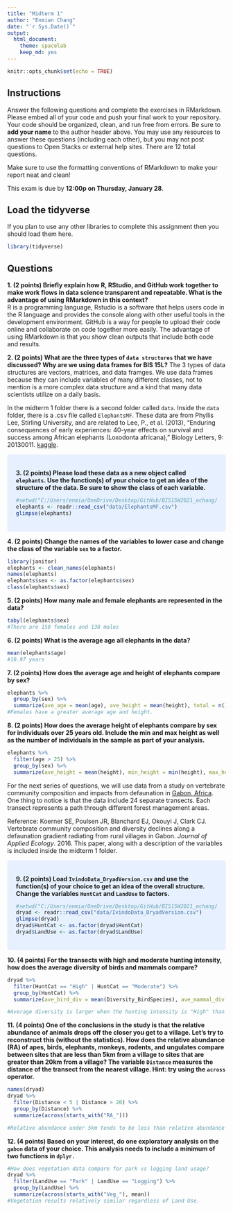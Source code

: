 ```yaml
---
title: "Midterm 1"
author: "Enmian Chang"
date: "`r Sys.Date()`"
output:
  html_document: 
    theme: spacelab
    keep_md: yes
---
```


```r
knitr::opts_chunk$set(echo = TRUE)
```

## Instructions
Answer the following questions and complete the exercises in RMarkdown. Please embed all of your code and push your final work to your repository. Your code should be organized, clean, and run free from errors. Be sure to **add your name** to the author header above. You may use any resources to answer these questions (including each other), but you may not post questions to Open Stacks or external help sites. There are 12 total questions.  

Make sure to use the formatting conventions of RMarkdown to make your report neat and clean!  

This exam is due by **12:00p on Thursday, January 28**.  

## Load the tidyverse
If you plan to use any other libraries to complete this assignment then you should load them here.
```r
library(tidyverse)
```

## Questions
**1. (2 points) Briefly explain how R, RStudio, and GitHub work together to make work flows in data science transparent and repeatable. What is the advantage of using RMarkdown in this context?**  
R is a programming language, Rstudio is a software that helps users code in the R language and provides the console along with other useful tools in the development environment. GitHub is a way for people to upload their code online and collaborate on code together more easily. The advantage of using RMarkdown is that you show clean outputs that include both code and results.

**2. (2 points) What are the three types of `data structures` that we have discussed? Why are we using data frames for BIS 15L?**
The 3 types of data structures are vectors, matrices, and data framges. We use data frames because they can include variables of many different classes, not to mention is a more complex data structure and a kind that many data scientists utilize on a daily basis. 


In the midterm 1 folder there is a second folder called `data`. Inside the `data` folder, there is a .csv file called `ElephantsMF`. These data are from Phyllis Lee, Stirling University, and are related to Lee, P., et al. (2013), "Enduring consequences of early experiences: 40-year effects on survival and success among African elephants (Loxodonta africana)," Biology Letters, 9: 20130011. [kaggle](https://www.kaggle.com/mostafaelseidy/elephantsmf).  

<style>
div.blue { background-color:#e6f0ff; border-radius: 5px; padding: 20px;}
</style>
<div class = "blue">

**3. (2 points) Please load these data as a new object called `elephants`. Use the function(s) of your choice to get an idea of the structure of the data. Be sure to show the class of each variable.**
```r
#setwd("C:/Users/enmia/OneDrive/Desktop/GitHub/BIS15W2021_echang/midterm 1/data") #This path doesn't work for other people.
elephants <- readr::read_csv("data/ElephantsMF.csv")
glimpse(elephants)
```
</div>


**4. (2 points) Change the names of the variables to lower case and change the class of the variable `sex` to a factor.**
```r
library(janitor)
elephants <- clean_names(elephants)
names(elephants)
elephants$sex <- as.factor(elephants$sex)
class(elephants$sex)
```


**5. (2 points) How many male and female elephants are represented in the data?**
```r
tabyl(elephants$sex)
#There are 150 females and 138 males
```

**6. (2 points) What is the average age all elephants in the data?**
```r
mean(elephants$age)
#10.97 years
```

**7. (2 points) How does the average age and height of elephants compare by sex?**
```r
elephants %>%
  group_by(sex) %>%
  summarize(ave_age = mean(age), ave_height = mean(height), total = n())
#Females have a greater average age and height.
```

**8. (2 points) How does the average height of elephants compare by sex for individuals over 25 years old. Include the min and max height as well as the number of individuals in the sample as part of your analysis.**
```r
elephants %>%
  filter(age > 25) %>%
  group_by(sex) %>%
  summarize(ave_height = mean(height), min_height = min(height), max_height = max(height), total = n())
```

For the next series of questions, we will use data from a study on vertebrate community composition and impacts from defaunation in [Gabon, Africa](https://en.wikipedia.org/wiki/Gabon). One thing to notice is that the data include 24 separate transects. Each transect represents a path through different forest management areas.  

Reference: Koerner SE, Poulsen JR, Blanchard EJ, Okouyi J, Clark CJ. Vertebrate community composition and diversity declines along a defaunation gradient radiating from rural villages in Gabon. _Journal of Applied Ecology_. 2016. This paper, along with a description of the variables is included inside the midterm 1 folder.  

<style>
div.blue { background-color:#e6f0ff; border-radius: 5px; padding: 20px;}
</style>
<div class = "blue">

**9. (2 points) Load `IvindoData_DryadVersion.csv` and use the function(s) of your choice to get an idea of the overall structure. Change the variables `HuntCat` and `LandUse` to factors.**
```r
#setwd("C:/Users/enmia/OneDrive/Desktop/GitHub/BIS15W2021_echang/midterm 1/data")
dryad <- readr::read_csv("data/IvindoData_DryadVersion.csv")
glimpse(dryad)
dryad$HuntCat <- as.factor(dryad$HuntCat)
dryad$LandUse <- as.factor(dryad$LandUse)
```
</div>

**10. (4 points) For the transects with high and moderate hunting intensity, how does the average diversity of birds and mammals compare?**
```r
dryad %>%
  filter(HuntCat == "High" | HuntCat == "Moderate") %>%
  group_by(HuntCat) %>%
  summarize(ave_bird_div = mean(Diversity_BirdSpecies), ave_mammal_div = mean(Diversity_MammalSpecies))

#Average diversity is larger when the hunting intensity is "High" than when "Moderate"
```

**11. (4 points) One of the conclusions in the study is that the relative abundance of animals drops off the closer you get to a village. Let's try to reconstruct this (without the statistics). How does the relative abundance (RA) of apes, birds, elephants, monkeys, rodents, and ungulates compare between sites that are less than 5km from a village to sites that are greater than 20km from a village? The variable `Distance` measures the distance of the transect from the nearest village. Hint: try using the `across` operator.**  
```r
names(dryad)
dryad %>%
  filter(Distance < 5 | Distance > 20) %>%
  group_by(Distance) %>%
  summarize(across(starts_with("RA_")))

#Relative abundance under 5km tends to be less than relative abundance over 20km for Elephants, monkeys, and ungulates. Switched for the rest of the animals. 
```


**12. (4 points) Based on your interest, do one exploratory analysis on the `gabon` data of your choice. This analysis needs to include a minimum of two functions in `dplyr.`**
```r
#How does vegetation data compare for park vs logging land usage?
dryad %>%
  filter(LandUse == "Park" | LandUse == "Logging") %>%
  group_by(LandUse) %>%
  summarize(across(starts_with("Veg_"), mean))
#Vegetation results relatively similar regardless of Land Use.
```

